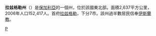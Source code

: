 {{Link style|time=2015-12-11T07:12:53+00:00}}
{{Infobox Province of Bulgaria
|Cyrillic       = Област Разград
|Map            = Oblast Razgrad.png
|Capital        = [[:en:Razgrad|拉兹格勒]]
|Municipalities = 7
|Area           = 2,637 [[Square_kilometre|km²]]
|Population     = 152,417
|Density        = 61.7 persons/km²
|LicensePlate   = PP
|Governor       = 
|Website        = http://www.rz.government.bg/, http://www.razgradnews.com/
}}
'''拉兹格勒州'''（{{lang|bg|Област Разград}}）是[[保加利亞|保加利亞]]的一個州，位於該國東北部。面積2,637平方公里，2006年人口152,417人。首府[[拉兹格勒|拉兹格勒]]，下分7市。該州過半數居民信奉[[伊斯蘭教|伊斯蘭教]]。

{{Bulgaria}}

[[Category:保加利亞行政區劃|Р]]